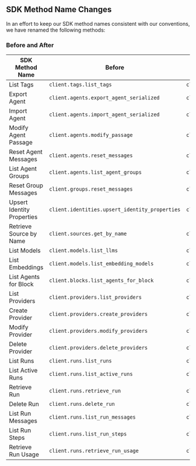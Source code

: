 ## SDK Method Name Changes

In an effort to keep our SDK method names consistent with our conventions, we have renamed the following methods:

### Before and After

| SDK Method Name | Before | After |
| --- | --- | --- |
| List Tags | `client.tags.list_tags` | `client.tags.list` |
| Export Agent | `client.agents.export_agent_serialized` | `client.agents.export` |
| Import Agent | `client.agents.import_agent_serialized` | `client.agents.import` |
| Modify Agent Passage | `client.agents.modify_passage` | `client.agents.passages.modify` |
| Reset Agent Messages | `client.agents.reset_messages` | `client.agents.messages.reset` |
| List Agent Groups | `client.agents.list_agent_groups` | `client.agents.groups.list` |
| Reset Group Messages | `client.groups.reset_messages` | `client.groups.messages.reset` |
| Upsert Identity Properties | `client.identities.upsert_identity_properties` | `client.identities.properties.upsert` |
| Retrieve Source by Name | `client.sources.get_by_name` | `client.sources.retrieve_by_name` |
| List Models | `client.models.list_llms` | `client.models.list` |
| List Embeddings | `client.models.list_embedding_models` | `client.embeddings.list` |
| List Agents for Block | `client.blocks.list_agents_for_block` | `client.blocks.agents.list` |
| List Providers | `client.providers.list_providers` | `client.providers.list` |
| Create Provider | `client.providers.create_providers` | `client.providers.create` |
| Modify Provider | `client.providers.modify_providers` | `client.providers.modify` |
| Delete Provider | `client.providers.delete_providers` | `client.providers.delete` |
| List Runs | `client.runs.list_runs` | `client.runs.list` |
| List Active Runs | `client.runs.list_active_runs` | `client.runs.list_active` |
| Retrieve Run | `client.runs.retrieve_run` | `client.runs.retrieve` |
| Delete Run | `client.runs.delete_run` | `client.runs.delete` |
| List Run Messages | `client.runs.list_run_messages` | `client.runs.messages.list` |
| List Run Steps | `client.runs.list_run_steps` | `client.runs.steps.list` |
| Retrieve Run Usage | `client.runs.retrieve_run_usage` | `client.runs.usage.retrieve` |
